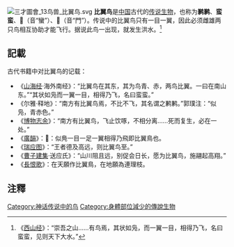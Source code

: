 [[File:三才圖會_13鸟兽_比翼鸟.svg|thumb]]
'''比翼鸟'''是[[中国|中国]]古代的[[传说生物|传说生物]]，也称为'''鹣鹣'''、'''蛮蛮'''、'''𪈮'''（音“蠻”）、'''𪈿'''（音“門”）。传说中的比翼鸟只有一目一翼，因此必须雌雄两只鸟相互协助才能飞行。据说此鸟一出现，就发生洪水。<ref>《[[西山经|西山经]]》：“崇吾之山……有鸟焉，其状如凫，而一翼一目，相得乃飞，名曰蛮蛮，见则天下大水。”</ref>

== 記載 ==
古代书籍中对比翼鸟的记载：
* 《[[山海经|山海经]]·海外南经》：“比翼鸟在其东，其为鸟青、赤，两鸟比翼。一曰在南山东。”“其状如凫而一翼一目，相得乃飞，名曰蛮蛮。”
* 《尔雅·释地》：“南方有比翼鸟焉，不比不飞，其名谓之鹣鹣。”郭璞注：“似凫，青赤色。”
* 《[[博物志余|博物志余]]》：“南方有比翼鸟，飞止饮啄，不相分离……死而复生，必在一处。”
* 《[[廣韻|廣韻]]》：𪈮：似鳧一目一足一翼相得乃飛即比翼鳥也。
* 《[[瑞应图|瑞应图]]》：“王者德及高远，则比翼鸟至。”
* 《[[曹子建集|曹子建集]]·送应氏》：“山川阻且远，别促会日长，愿为比翼鸟，施翮起高翔。”
* 《[[長恨歌|長恨歌]]》：在天願作比翼鳥，在地願為連理枝。

==注釋==
{{reflist}}

[[Category:神话传说中的鸟|Category:神话传说中的鸟]]
[[Category:身體部位減少的傳說生物|Category:身體部位減少的傳說生物]]